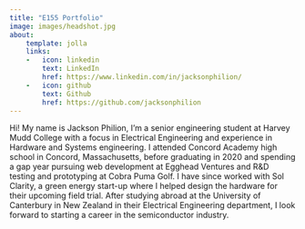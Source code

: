 ```yaml
---
title: "E155 Portfolio"
image: images/headshot.jpg
about:
    template: jolla
    links:
    -   icon: linkedin
        text: LinkedIn
        href: https://www.linkedin.com/in/jacksonphilion/
    -   icon: github
        text: Github
        href: https://github.com/jacksonphilion
---
```

Hi! My name is Jackson Philion, I'm a senior engineering student at Harvey Mudd College with a focus in Electrical Engineering and experience in Hardware and Systems engineering. I attended Concord Academy high school in Concord, Massachusetts, before graduating in 2020 and spending a gap year pursuing web development at Egghead Ventures and R&D testing and prototyping at Cobra Puma Golf. I have since worked with Sol Clarity, a green energy start-up where I helped design the hardware for their upcoming field trial. After studying abroad at the University of Canterbury in New Zealand in their Electrical Engineering department, I look forward to starting a career in the semiconductor industry.